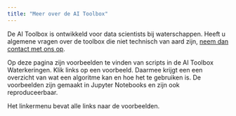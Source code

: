 ```yaml
---
title: "Meer over de AI Toolbox"
---
```


De AI Toolbox is ontwikkeld voor data scientists bij waterschappen. Heeft u algemene vragen over de toolbox die niet technisch van aard zijn, [neem dan contact met ons op](contact.qmd).

Op deze pagina zijn voorbeelden te vinden van scripts in de AI Toolbox Waterkeringen. Klik links op een voorbeeld. Daarmee krijgt een een overzicht van wat een algoritme kan en hoe het te gebruiken is. De voorbeelden zijn gemaakt in Jupyter Notebooks en zijn ook reproduceerbaar.

Het linkermenu bevat alle links naar de voorbeelden.
